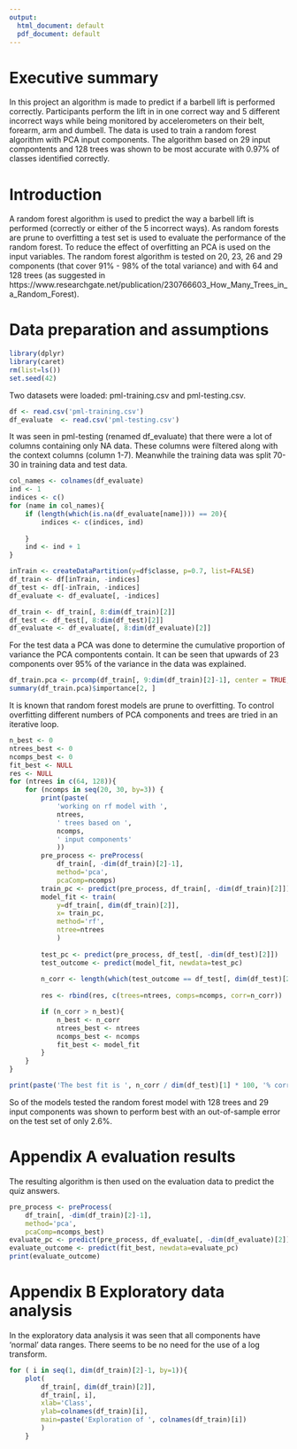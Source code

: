 ```yaml
---
output:
  html_document: default
  pdf_document: default
---
```


# Executive summary

In this project an algorithm is made to predict if a barbell lift is performed correctly. Participants perform the lift in in one correct way and 5 different incorrect ways while being monitored by accelerometers on their belt, forearm, arm and dumbell. The data is used to train a random forest algorithm with PCA input components. The algorithm based on 29 input compontents and 128 trees was shown to be most accurate with 0.97% of classes identified correctly.

# Introduction
A random forest algorithm is used to predict the way a barbell lift is performed (correctly or either of the 5 incorrect ways). As random forests are prune to overfitting a test set is used to evaluate the performance of the random forest. To reduce the effect of overfitting an PCA is used on the input variables. The random forest algorithm is tested on 20, 23, 26 and 29 components (that cover 91% - 98% of the total variance) and with 64 and 128 trees (as suggested in https://www.researchgate.net/publication/230766603_How_Many_Trees_in_a_Random_Forest).

# Data preparation and assumptions

```r
library(dplyr)
library(caret)
rm(list=ls())
set.seed(42)
```

Two datasets were loaded: pml-training.csv and pml-testing.csv.
```r
df <- read.csv('pml-training.csv')
df_evaluate  <- read.csv('pml-testing.csv')
```

It was seen in pml-testing (renamed df_evaluate) that there were a lot of columns containing only NA data. These columns were filtered along with the context columns (column 1-7). Meanwhile the training data was split 70-30 in training data and test data.
```r
col_names <- colnames(df_evaluate)
ind <- 1
indices <- c()
for (name in col_names){
    if (length(which(is.na(df_evaluate[name]))) == 20){
        indices <- c(indices, ind)
        
    }
    ind <- ind + 1
}

inTrain <- createDataPartition(y=df$classe, p=0.7, list=FALSE)
df_train <- df[inTrain, -indices]
df_test <- df[-inTrain, -indices]
df_evaluate <- df_evaluate[, -indices]

df_train <- df_train[, 8:dim(df_train)[2]]
df_test <- df_test[, 8:dim(df_test)[2]]
df_evaluate <- df_evaluate[, 8:dim(df_evaluate)[2]]
```

For the test data a PCA was done to determine the cumulative proportion of variance the PCA compontents contain. It can be seen that upwards of 23 components over 95% of the variance in the data was explained.
```r
df_train.pca <- prcomp(df_train[, 9:dim(df_train)[2]-1], center = TRUE, scale = TRUE)
summary(df_train.pca)$importance[2, ]
```
It is known that random forest models are prune to overfitting. To control overfitting different numbers of PCA components and trees are tried in an iterative loop.
```r
n_best <- 0
ntrees_best <- 0
ncomps_best <- 0
fit_best <- NULL
res <- NULL
for (ntrees in c(64, 128)){
    for (ncomps in seq(20, 30, by=3)) {
        print(paste(
            'working on rf model with ',
            ntrees,
            ' trees based on ',
            ncomps,
            ' input components'
            ))
        pre_process <- preProcess(
            df_train[, -dim(df_train)[2]-1],
            method='pca',
            pcaComp=ncomps)
        train_pc <- predict(pre_process, df_train[, -dim(df_train)[2]])
        model_fit <- train(
            y=df_train[, dim(df_train)[2]],
            x= train_pc,
            method='rf',
            ntree=ntrees
            )
        
        test_pc <- predict(pre_process, df_test[, -dim(df_test)[2]])
        test_outcome <- predict(model_fit, newdata=test_pc)
        
        n_corr <- length(which(test_outcome == df_test[, dim(df_test)[2]]))
        
        res <- rbind(res, c(trees=ntrees, comps=ncomps, corr=n_corr))

        if (n_corr > n_best){
            n_best <- n_corr
            ntrees_best <- ntrees
            ncomps_best <- ncomps
            fit_best <- model_fit
        }
    }
}

print(paste('The best fit is ', n_corr / dim(df_test)[1] * 100, '% correct with ', ntrees_best, ' trees and ', ncomps_best, ' input components'))
```
So of the models tested the random forest model with 128 trees and 29 input components was shown to perform best with an out-of-sample error on the test set of only 2.6%.

# Appendix A evaluation results

The resulting algorithm is then used on the evaluation data to predict the quiz answers.

```r
pre_process <- preProcess(
    df_train[, -dim(df_train)[2]-1],
    method='pca',
    pcaComp=ncomps_best)
evaluate_pc <- predict(pre_process, df_evaluate[, -dim(df_evaluate)[2]])
evaluate_outcome <- predict(fit_best, newdata=evaluate_pc)
print(evaluate_outcome)

```

# Appendix B Exploratory data analysis
In the exploratory data analysis it was seen that all components have 'normal' data ranges. There seems to be no need for the use of a log transform.

```r
for ( i in seq(1, dim(df_train)[2]-1, by=1)){
    plot(
        df_train[, dim(df_train)[2]],
        df_train[, i],
        xlab='Class',
        ylab=colnames(df_train)[i],
        main=paste('Exploration of ', colnames(df_train)[i])
        )
    }
```